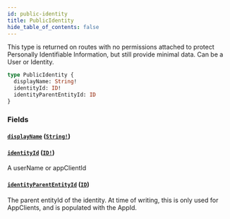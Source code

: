 ```yaml
---
id: public-identity
title: PublicIdentity
hide_table_of_contents: false
---
```



This type is returned on routes with no permissions attached to protect
Personally Identifiable Information, but still provide minimal data.
Can be a User or Identity.

```graphql
type PublicIdentity {
  displayName: String!
  identityId: ID!
  identityParentEntityId: ID
}
```


### Fields

#### [`displayName`](#) ([`String!`](/adminidentity/api/graphql-admin/reference/scalars/string))




#### [`identityId`](#) ([`ID!`](/adminidentity/api/graphql-admin/reference/scalars/id))

A userName or appClientId


#### [`identityParentEntityId`](#) ([`ID`](/adminidentity/api/graphql-admin/reference/scalars/id))

The parent entityId of the identity.
At time of writing, this is only used for AppClients, and is populated with the AppId.




